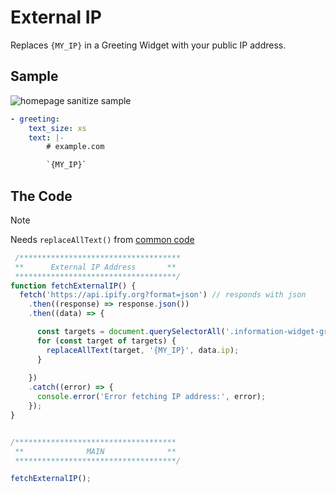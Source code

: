 # External IP

Replaces `{MY_IP}` in a Greeting Widget with your public IP address.

## Sample

![homepage sanitize sample](./img/ip.png)

```yaml filename="widgets.yaml"
- greeting:
    text_size: xs
    text: |-
        # example.com

        `{MY_IP}`
```

## The Code
> [!NOTE]
>
> Needs `replaceAllText()` from [common code](./common)

```javascript filename="custom.js"
 /************************************
 **      External IP Address       **
 ************************************/
function fetchExternalIP() {
  fetch('https://api.ipify.org?format=json') // responds with json
    .then((response) => response.json())
    .then((data) => {

      const targets = document.querySelectorAll('.information-widget-greeting span');
      for (const target of targets) {
        replaceAllText(target, '{MY_IP}', data.ip);
      }
      
    })
    .catch((error) => {
      console.error('Error fetching IP address:', error);
    });
}


/************************************
 **              MAIN              **
 ************************************/

fetchExternalIP();
```


